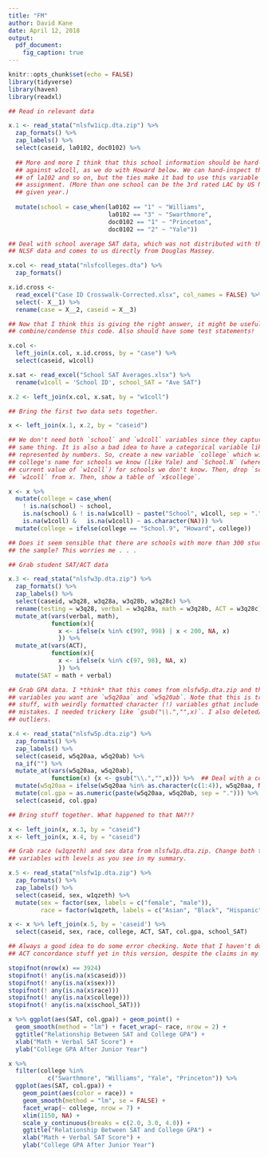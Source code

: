 ```yaml
---
title: "FM"
author: David Kane
date: April 12, 2018
output:
  pdf_document:
    fig_caption: true
---
```


```r
knitr::opts_chunk$set(echo = FALSE)
library(tidyverse)
library(haven)
library(readxl)
```

```r
## Read in relevant data

x.1 <- read_stata("nlsfw1icp.dta.zip") %>% 
  zap_formats() %>% 
  zap_labels() %>% 
  select(caseid, la0102, doc0102) %>% 
  
  ## More and more I think that this school information should be hard-coded
  ## against w1coll, as we do with Howard below. We can hand-inspect the values
  ## of la102 and so on, but the ties make it bad to use this variable as an
  ## assignment. (More than one school can be the 3rd rated LAC by US News in a
  ## given year.)
  
  mutate(school = case_when(la0102 == "1" ~ "Williams",
                            la0102 == "3" ~ "Swarthmore",
                            doc0102 == "1" ~ "Princeton",
                            doc0102 == "2" ~ "Yale")) 

## Deal with school average SAT data, which was not distributed with the other
## NLSF data and comes to us directly from Douglas Massey.

x.col <- read_stata("nlsfcolleges.dta") %>% 
  zap_formats() 

x.id.cross <- 
  read_excel("Case ID Crosswalk-Corrected.xlsx", col_names = FALSE) %>% 
  select(- X__1) %>% 
  rename(case = X__2, caseid = X__3)

## Now that I think this is giving the right answer, it might be useful to
## combine/condense this code. Also should have some test statements!

x.col <- 
  left_join(x.col, x.id.cross, by = "case") %>% 
  select(caseid, w1coll)

x.sat <- read_excel("School SAT Averages.xlsx") %>% 
  rename(w1coll = 'School ID', school_SAT = "Ave SAT")

x.2 <- left_join(x.col, x.sat, by = "w1coll")

## Bring the first two data sets together.

x <- left_join(x.1, x.2, by = "caseid")

## We don't need both `school` and `w1coll` variables since they capture the
## same thing. It is also a bad idea to have a categorical variable like w1coll
## represented by numbers. So, create a new variable `college` which will be the
## college's name for schools we know (like Yale) and `School.N` (where N is the
## current value of `w1coll`) for schools we don't know. Then, drop `school` and
## `w1coll` from x. Then, show a table of `x$college`.

x <- x %>% 
  mutate(college = case_when(
    ! is.na(school) ~ school, 
    is.na(school) & ! is.na(w1coll) ~ paste("School", w1coll, sep = "."),
    is.na(w1coll) &   is.na(w1coll) ~ as.character(NA))) %>% 
  mutate(college = ifelse(college == "School.9", "Howard", college)) 

## Does it seem sensible that there are schools with more than 300 students in
## the sample? This worries me . . .

## Grab student SAT/ACT data

x.3 <- read_stata("nlsfw3p.dta.zip") %>% 
  zap_formats() %>%
  zap_labels() %>% 
  select(caseid, w3q28, w3q28a, w3q28b, w3q28c) %>% 
  rename(testing = w3q28, verbal = w3q28a, math = w3q28b, ACT = w3q28c) %>%
  mutate_at(vars(verbal, math), 
            function(x){
              x <- ifelse(x %in% c(997, 998) | x < 200, NA, x)
              }) %>% 
  mutate_at(vars(ACT), 
            function(x){
              x <- ifelse(x %in% c(97, 98), NA, x)
              }) %>% 
  mutate(SAT = math + verbal)

## Grab GPA data. I *think* that this comes from nlsfw5p.dta.zip and that the
## variables you want are `w5q20aa` and `w5q20ab`. Note that this is tricky
## stuff, with weirdly formatted character (!) variables gthat include obvious
## mistakes. I needed trickery like `gsub("\\.","",x)`. I also deleted/trimmed
## outliers.

x.4 <- read_stata("nlsfw5p.dta.zip") %>% 
  zap_formats() %>%
  zap_labels() %>% 
  select(caseid, w5q20aa, w5q20ab) %>% 
  na_if("") %>% 
  mutate_at(vars(w5q20aa, w5q20ab), 
            function(x) {x <- gsub("\\.","",x)}) %>%  ## Deal with a couple of random "."
  mutate(w5q20aa = ifelse(w5q20aa %in% as.character(c(1:4)), w5q20aa, NA)) %>% 
  mutate(col.gpa = as.numeric(paste(w5q20aa, w5q20ab, sep = "."))) %>% 
  select(caseid, col.gpa)

## Bring stuff together. What happened to that NA?!?

x <- left_join(x, x.3, by = "caseid")
x <- left_join(x, x.4, by = "caseid")

## Grab race (w1qzeth) and sex data from nlsfw1p.dta.zip. Change both to factor
## variables with levels as you see in my summary.

x.5 <- read_stata("nlsfw1p.dta.zip") %>%
  zap_formats() %>% 
  zap_labels() %>% 
  select(caseid, sex, w1qzeth) %>% 
  mutate(sex = factor(sex, labels = c("female", "male")),
         race = factor(w1qzeth, labels = c("Asian", "Black", "Hispanic", "White"))) 

x <- x %>% left_join(x.5, by = 'caseid') %>% 
  select(caseid, sex, race, college, ACT, SAT, col.gpa, school_SAT)

## Always a good idea to do some error checking. Note that I haven't done the
## ACT concordance stuff yet in this version, despite the claims in my captions.

stopifnot(nrow(x) == 3924)
stopifnot(! any(is.na(x$caseid)))
stopifnot(! any(is.na(x$sex)))
stopifnot(! any(is.na(x$race)))
stopifnot(! any(is.na(x$college)))
stopifnot(! any(is.na(x$school_SAT)))
```


```r
x %>% ggplot(aes(SAT, col.gpa)) + geom_point() + 
  geom_smooth(method = "lm") + facet_wrap(~ race, nrow = 2) +
  ggtitle("Relationship Between SAT and College GPA") +
  xlab("Math + Verbal SAT Score") +
  ylab("College GPA After Junior Year")
```


```r
x %>%
  filter(college %in% 
           c("Swarthmore", "Williams", "Yale", "Princeton")) %>% 
  ggplot(aes(SAT, col.gpa)) + 
    geom_point(aes(color = race)) + 
    geom_smooth(method = "lm", se = FALSE) + 
    facet_wrap(~ college, nrow = 7) +
    xlim(1150, NA) +
    scale_y_continuous(breaks = c(2.0, 3.0, 4.0)) +
    ggtitle("Relationship Between SAT and College GPA") +
    xlab("Math + Verbal SAT Score") +
    ylab("College GPA After Junior Year")
```

